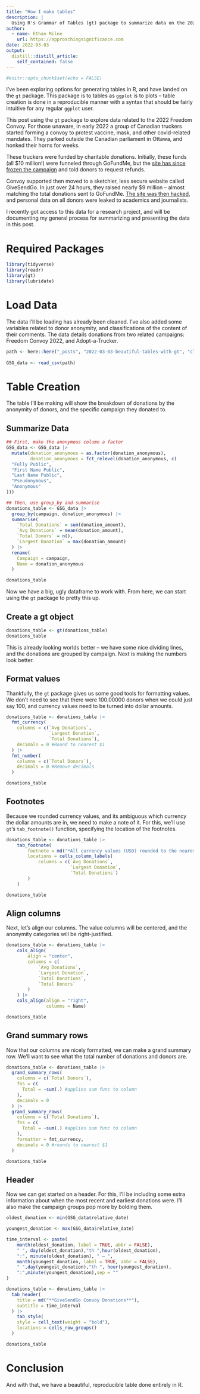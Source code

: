 ```yaml
---
title: "How I make tables"
description: |
  Using R's Grammar of Tables (gt) package to summarize data on the 2022 Freedom Convoy
author:
  - name: Ethan Milne
    url: https://approachingsignificance.com
date: 2022-03-03
output:
  distill::distill_article:
    self_contained: false
---
```



```r
#knitr::opts_chunk$set(echo = FALSE)
```

I've been exploring options for generating tables in R, and have landed on the `gt` package. This package is to tables as `ggplot` is to plots -- table creation is done in a reproducible manner with a syntax that should be fairly intuitive for any regular `ggplot` user.

This post using the `gt` package to explore data related to the 2022 Freedom Convoy. For those unaware, in early 2022 a group of Canadian truckers started forming a convoy to protest vaccine, mask, and other covid-related mandates. They parked outside the Canadian parliament in Ottawa, and honked their horns for weeks.

These truckers were funded by charitable donations. Initially, these funds (all $10 million!) were funneled through GoFundMe, but the [site has since frozen the campaign](https://www.theglobeandmail.com/canada/article-gofundme-scuttles-campaign-for-trucker-convoy-stops-release-of-10/) and told donors to request refunds.

Convoy supported then moved to a sketchier, less secure website called GiveSendGo. In just over 24 hours, they raised nearly $9 million -- almost matching the total donations sent to GoFundMe. [The site was then hacked](https://nationalpost.com/news/civil-servants-nasa-employees-and-an-american-billionaire-among-donors-leaked-in-givesendgo-hack), and personal data on all donors were leaked to academics and journalists.

I recently got access to this data for a research project, and will be documenting my general process for summarizing and presenting the data in this post.


# Required Packages
```r
library(tidyverse)
library(readr)
library(gt)
library(lubridate)
```

# Load Data
The data I'll be loading has already been cleaned. I've also added some variables related to donor anonymity, and classifications of the content of their comments. The data details donations from two related campaigns: Freedom Convoy 2022, and Adopt-a-Trucker.

```r
path <- here::here("_posts", "2022-03-03-beautiful-tables-with-gt", "cleanGSG.csv")
    
GSG_data <- read_csv(path)
```
# Table Creation
The table I'll be making will show the breakdown of donations by the anonymity of donors, and the specific campaign they donated to.

## Summarize Data
```r
## First, make the anonymous column a factor
GSG_data <- GSG_data |>
  mutate(donation_anonymous = as.factor(donation_anonymous),
         donation_anonymous = fct_relevel(donation_anonymous, c(
  "Fully Public",
  "First Name Public",
  "Last Name Public",
  "Pseudonymous",
  "Anonymous"
)))

## Then, use group_by and summarise
donations_table <- GSG_data |>
  group_by(campaign, donation_anonymous) |>
  summarise(
    `Total Donations` = sum(donation_amount),
    `Avg Donations` = mean(donation_amount),
    `Total Donors` = n(),
    `Largest Donation` = max(donation_amount)
  ) |>
  rename(
    Campaign = campaign,
    Name = donation_anonymous
  )

donations_table
```

Now we have a big, ugly dataframe to work with. From here, we can start using the `gt` package to pretty this up.

## Create a gt object
```r
donations_table <- gt(donations_table)
donations_table
```

This is already looking worlds better -- we have some nice dividing lines, and the donations are grouped by campaign. Next is making the numbers look better.

## Format values
Thankfully, the `gt` package gives us some good tools for formatting values. We don't need to see that there were 100.00000 donors when we could just say 100, and currency values need to be turned into dollar amounts.

```r
donations_table <- donations_table |>
  fmt_currency(
    columns = c(`Avg Donations`, 
                `Largest Donation`, 
                `Total Donations`),
    decimals = 0 #Round to nearest $1
  ) |>
  fmt_number(
    columns = c(`Total Donors`),
    decimals = 0 #Remove decimals
  )

donations_table
```

## Footnotes
Because we rounded currency values, and its ambiguous which currency the dollar amounts are in, we need to make a note of it. For this, we'll use `gt`'s `tab_footnote()` function, specifying the location of the footnotes.

```r
donations_table <- donations_table |>
    tab_footnote(
        footnote = md("*All currency values (USD) rounded to the nearest dollar*"),
        locations = cells_column_labels(
            columns = c(`Avg Donations`,
                        `Largest Donation`,
                        `Total Donations`)
        )
    ) 

donations_table
```

## Align columns
Next, let's align our columns. The value columns will be centered, and the anonymity categories will be right-justified.

```r
donations_table <- donations_table |>
    cols_align(
        align = "center",
        columns = c(
            `Avg Donations`,
            `Largest Donation`,
            `Total Donations`,
            `Total Donors`
        )
    ) |>
    cols_align(align = "right",
               columns = Name)

donations_table
```

## Grand summary rows
Now that our columns are nicely formatted, we can make a grand summary row. We'll want to see what the total number of donations and donors are.

```r
donations_table <- donations_table |>
  grand_summary_rows(
    columns = c(`Total Donors`),
    fns = c(
      Total = ~sum(.) #applies sum func to column
    ),
    decimals = 0
  ) |>
  grand_summary_rows(
    columns = c(`Total Donations`),
    fns = c(
      Total = ~sum(.) #applies sum func to column
    ),
    formatter = fmt_currency,
    decimals = 0 #rounds to nearest $1
  )

donations_table
```

## Header
Now we can get started on a header. For this, I'll be including some extra information about when the most recent and earliest donations were. I'll also make the campaign groups pop more by bolding them.

```r
oldest_donation <- min(GSG_data$relative_date)

youngest_donation <- max(GSG_data$relative_date)

time_interval <- paste(
    month(oldest_donation, label = TRUE, abbr = FALSE),
    " ", day(oldest_donation),"th ",hour(oldest_donation),
    ":", minute(oldest_donation), " — ",
    month(youngest_donation, label = TRUE, abbr = FALSE),
    " ",day(youngest_donation),"th ", hour(youngest_donation),
    ":",minute(youngest_donation),sep = ""
)

donations_table <- donations_table |>
  tab_header(
    title = md("**GiveSendGo Convoy Donations**"),
    subtitle = time_interval 
  ) |>
    tab_style(
    style = cell_text(weight = "bold"),
    locations = cells_row_groups()
  )

donations_table
```

# Conclusion
And with that, we have a beautiful, reproducible table done entirely in R. 